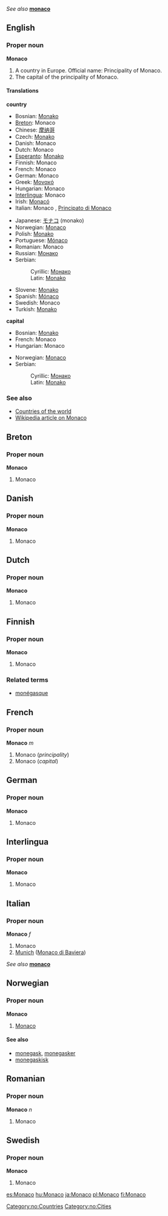 ''See also'' '''[[monaco]]'''

==English==
===Proper noun===
'''Monaco'''

#<!--DefA-->A country in Europe. Official name: Principality of Monaco.
#<!--DefB-->The capital of the principality of Monaco.

====Translations====

<!--DefA-->'''country'''
{{top}}
<!--Put translations for languages from A to I here-->
*Bosnian: [[Monako#Bosnian|Monako]] {{m}}
*[[Breton]]: Monaco
*Chinese: [[摩纳哥]]
*Czech: [[Monako]]
*Danish: Monaco
*Dutch: Monaco
*[[Esperanto]]: [[Monako]]
*Finnish: Monaco
*French: Monaco {{m}}
*German: Monaco
*Greek: [[Μονακό]]
*Hungarian: Monaco
*[[Interlingua]]: Monaco
*Irish: [[Monacó]] {{m}}
*Italian: Monaco {{f}}, [[Principato di Monaco]] {{m}}
{{mid}}
<!--Put translations for languages from J to Z here-->
*Japanese: [[モナコ]] (monako)
*Norwegian: [[#Norwegian|Monaco]]
*Polish: [[Monako]]
*Portuguese: [[Mónaco]]
*Romanian: Monaco {{n}}
*Russian: [[Монако]]
*Serbian:
*:Cyrillic: [[Монако#Serbian|Монако]] {{m}}
*:Latin: [[Monako#Serbian|Monako]] {{m}}
*Slovene: [[Monako]] {{m}}
*Spanish: [[Mónaco]]
*Swedish: Monaco
*Turkish: [[Monako]]
{{bottom}}

<!--DefB-->'''capital'''
{{top}}
<!--Put translations for languages from A to I here-->
*Bosnian: [[Monako#Bosnian|Monako]] {{m}}
*French: Monaco
*Hungarian: Monaco
{{mid}}
<!--Put translations for languages from J to Z here-->
*Norwegian: [[#Norwegian|Monaco]]
*Serbian:
*:Cyrillic: [[Монако#Serbian|Монако]] {{m}}
*:Latin: [[Monako#Serbian|Monako]] {{m}}
{{bottom}}

===See also===
*[[Countries of the world]]
*[[w:Monaco|Wikipedia article on Monaco]]

==Breton==
===Proper noun===
'''Monaco'''

#<!--DefA-->Monaco

==Danish==
===Proper noun===
'''Monaco'''

#<!--DefA-->Monaco

==Dutch==
===Proper noun===
'''Monaco'''

#<!--DefA-->Monaco

==Finnish==
===Proper noun===
'''Monaco'''

#<!--DefA-->Monaco

===Related terms===
*[[monégasque]]

==French==
===Proper noun===
'''Monaco''' ''m''

#<!--DefA-->Monaco (''principality'')
#<!--DefB-->Monaco (''capital'')

==German==
===Proper noun===
'''Monaco'''

#<!--DefA-->Monaco

==Interlingua==
===Proper noun===
'''Monaco'''

#<!--DefA-->Monaco

==Italian==
===Proper noun===
'''Monaco''' ''f''

#<!--DefA-->Monaco
#<!--DefC--> [[Munich]] ([[Monaco di Baviera]])

''See also'' '''[[monaco]]'''

==Norwegian==
===Proper noun===
[[Category:no:Countries]]
[[Category:no:Cities]]
'''Monaco'''
#[[#English|Monaco]]
====See also====
*[[monegask]], [[monegasker]]
*[[monegaskisk]]

==Romanian==
===Proper noun===
'''Monaco''' ''n''

#<!--DefA-->Monaco

==Swedish==
===Proper noun===
'''Monaco'''

#<!--DefA-->Monaco

[[es:Monaco]]
[[hu:Monaco]]
[[ja:Monaco]]
[[pl:Monaco]]
[[fi:Monaco]]